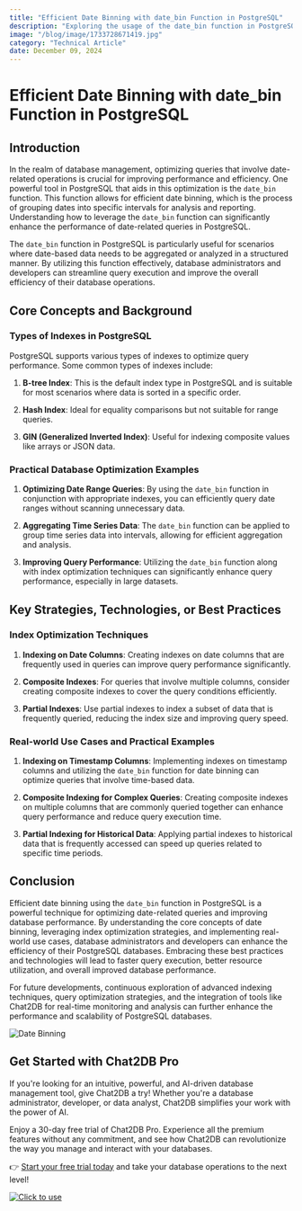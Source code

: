 ```yaml
---
title: "Efficient Date Binning with date_bin Function in PostgreSQL"
description: "Exploring the usage of the date_bin function in PostgreSQL for efficient date binning and optimization of date-related queries."
image: "/blog/image/1733728671419.jpg"
category: "Technical Article"
date: December 09, 2024
---
```


# Efficient Date Binning with date_bin Function in PostgreSQL

## Introduction

In the realm of database management, optimizing queries that involve date-related operations is crucial for improving performance and efficiency. One powerful tool in PostgreSQL that aids in this optimization is the `date_bin` function. This function allows for efficient date binning, which is the process of grouping dates into specific intervals for analysis and reporting. Understanding how to leverage the `date_bin` function can significantly enhance the performance of date-related queries in PostgreSQL.

The `date_bin` function in PostgreSQL is particularly useful for scenarios where date-based data needs to be aggregated or analyzed in a structured manner. By utilizing this function effectively, database administrators and developers can streamline query execution and improve the overall efficiency of their database operations.

## Core Concepts and Background

### Types of Indexes in PostgreSQL

PostgreSQL supports various types of indexes to optimize query performance. Some common types of indexes include:

1. **B-tree Index**: This is the default index type in PostgreSQL and is suitable for most scenarios where data is sorted in a specific order.

2. **Hash Index**: Ideal for equality comparisons but not suitable for range queries.

3. **GIN (Generalized Inverted Index)**: Useful for indexing composite values like arrays or JSON data.

### Practical Database Optimization Examples

1. **Optimizing Date Range Queries**: By using the `date_bin` function in conjunction with appropriate indexes, you can efficiently query date ranges without scanning unnecessary data.

2. **Aggregating Time Series Data**: The `date_bin` function can be applied to group time series data into intervals, allowing for efficient aggregation and analysis.

3. **Improving Query Performance**: Utilizing the `date_bin` function along with index optimization techniques can significantly enhance query performance, especially in large datasets.

## Key Strategies, Technologies, or Best Practices

### Index Optimization Techniques

1. **Indexing on Date Columns**: Creating indexes on date columns that are frequently used in queries can improve query performance significantly.

2. **Composite Indexes**: For queries that involve multiple columns, consider creating composite indexes to cover the query conditions efficiently.

3. **Partial Indexes**: Use partial indexes to index a subset of data that is frequently queried, reducing the index size and improving query speed.

### Real-world Use Cases and Practical Examples

1. **Indexing on Timestamp Columns**: Implementing indexes on timestamp columns and utilizing the `date_bin` function for date binning can optimize queries that involve time-based data.

2. **Composite Indexing for Complex Queries**: Creating composite indexes on multiple columns that are commonly queried together can enhance query performance and reduce query execution time.

3. **Partial Indexing for Historical Data**: Applying partial indexes to historical data that is frequently accessed can speed up queries related to specific time periods.

## Conclusion

Efficient date binning using the `date_bin` function in PostgreSQL is a powerful technique for optimizing date-related queries and improving database performance. By understanding the core concepts of date binning, leveraging index optimization strategies, and implementing real-world use cases, database administrators and developers can enhance the efficiency of their PostgreSQL databases. Embracing these best practices and technologies will lead to faster query execution, better resource utilization, and overall improved database performance.

For future developments, continuous exploration of advanced indexing techniques, query optimization strategies, and the integration of tools like Chat2DB for real-time monitoring and analysis can further enhance the performance and scalability of PostgreSQL databases.

![Date Binning](https://example.com/date-binning-image.jpg)

## Get Started with Chat2DB Pro

If you're looking for an intuitive, powerful, and AI-driven database management tool, give Chat2DB a try! Whether you're a database administrator, developer, or data analyst, Chat2DB simplifies your work with the power of AI.

Enjoy a 30-day free trial of Chat2DB Pro. Experience all the premium features without any commitment, and see how Chat2DB can revolutionize the way you manage and interact with your databases.

👉 [Start your free trial today](https://chat2db.ai/pricing) and take your database operations to the next level!


[![Click to use](/image/blog/bg/chat2db.jpg)](https://chat2db.ai/)
